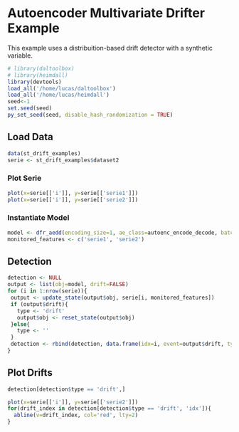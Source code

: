# Autoencoder Multivariate Drifter Example

This example uses a distribuition-based drift detector with a synthetic variable.

```r
# library(daltoolbox)
# library(heimdall)
library(devtools)
load_all('/home/lucas/daltoolbox')
load_all('/home/lucas/heimdall')
seed<-1
set.seed(seed)
py_set_seed(seed, disable_hash_randomization = TRUE)
```

## Load Data

```r
data(st_drift_examples)
serie <- st_drift_examples$dataset2
```

### Plot Serie

```r
plot(x=serie[['i']], y=serie[['serie1']])
plot(x=serie[['i']], y=serie[['serie2']])
```

### Instantiate Model

```r
model <- dfr_aedd(encoding_size=1, ae_class=autoenc_encode_decode, batch_size=64, monitoring_step=10, window_size=256)
monitored_features <- c('serie1', 'serie2')
```

## Detection

```r
detection <- NULL
output <- list(obj=model, drift=FALSE)
for (i in 1:nrow(serie)){
 output <- update_state(output$obj, serie[i, monitored_features])
 if (output$drift){
   type <- 'drift'
   output$obj <- reset_state(output$obj)
 }else{
   type <- ''
 }
 detection <- rbind(detection, data.frame(idx=i, event=output$drift, type=type))
}
```

## Plot Drifts

```r
detection[detection$type == 'drift',]
```

```r
plot(x=serie[['i']], y=serie[['serie2']])
for(drift_index in detection[detection$type == 'drift', 'idx']){
  abline(v=drift_index, col='red', lty=2)
}
```
